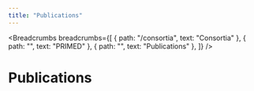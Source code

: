 ```yaml
---
title: "Publications"
---
```


<Breadcrumbs breadcrumbs={[
  { path: "/consortia", text: "Consortia" },
  { path: "", text: "PRIMED" },
  { path: "", text: "Publications" },
]} />

# Publications

